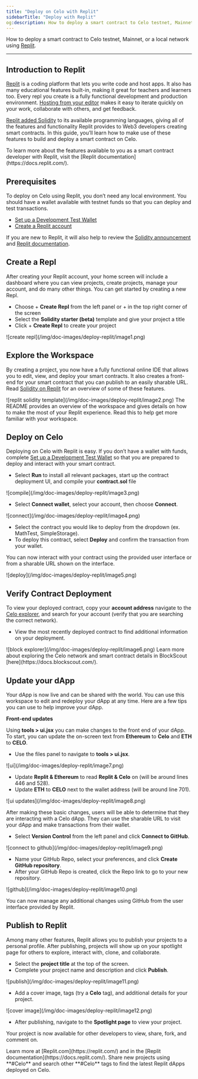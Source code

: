```yaml
---
title: "Deploy on Celo with Replit"
sidebarTitle: "Deploy with Replit"
og:description: How to deploy a smart contract to Celo testnet, Mainnet, or a local network using Replit.
---
```


How to deploy a smart contract to Celo testnet, Mainnet, or a local network using [Replit](https://replit.com/).

---

## Introduction to Replit

[Replit](https://replit.com/) is a coding platform that lets you write code and host apps. It also has many educational features built-in, making it great for teachers and learners too. Every repl you create is a fully functional development and production environment. [Hosting from your editor](https://amasad.me/hosting) makes it easy to iterate quickly on your work, collaborate with others, and get feedback.

[Replit added Solidity](https://blog.replit.com/solidity) to its available programming languages, giving all of the features and functionality Replit provides to Web3 developers creating smart contracts. In this guide, you’ll learn how to make use of these features to build and deploy a smart contract on Celo.

<Tip>
To learn more about the features available to you as a smart contract developer with Replit, visit the [Replit documentation](https://docs.replit.com/).
</Tip>

## Prerequisites

To deploy on Celo using Replit, you don’t need any local environment. You should have a wallet available with testnet funds so that you can deploy and test transactions.

- [Set up a Development Test Wallet](/tooling/overview/setup/wallet)
- [Create a Replit account](https://replit.com/~)

If you are new to Replit, it will also help to review the [Solidity announcement](https://blog.replit.com/solidity) and [Replit documentation](https://docs.replit.com/).

## Create a Repl

After creating your Replit account, your home screen will include a dashboard where you can view projects, create projects, manage your account, and do many other things. You can get started by creating a new Repl.

- Choose + **Create Repl** from the left panel or + in the top right corner of the screen
- Select the **Solidity starter (beta)** template and give your project a title
- Click + **Create Repl** to create your project

<Frame>
![create repl](/img/doc-images/deploy-replit/image1.png)
</Frame>

## Explore the Workspace

By creating a project, you now have a fully functional online IDE that allows you to edit, view, and deploy your smart contracts. It also creates a front-end for your smart contract that you can publish to an easily sharable URL. Read [Solidity on Replit](https://blog.replit.com/solidity) for an overview of some of these features.

<Frame>
![replit solidity template](/img/doc-images/deploy-replit/image2.png)
</Frame>

<Tip>
The README provides an overview of the workspace and gives details on how to make the most of your Replit experience. Read this to help get more familiar with your workspace.
</Tip>

## Deploy on Celo

Deploying on Celo with Replit is easy. If you don’t have a wallet with funds, complete [Set up a Development Test Wallet](/tooling/overview/setup/wallet) so that you are prepared to deploy and interact with your smart contract.

- Select **Run** to install all relevant packages, start up the contract deployment UI, and compile your **contract.sol** file

<Frame>
![compile](/img/doc-images/deploy-replit/image3.png)
</Frame>

- Select **Connect wallet**, select your account, then choose **Connect**.

<Frame>
![connect](/img/doc-images/deploy-replit/image4.png)
</Frame>

- Select the contract you would like to deploy from the dropdown (ex. MathTest, SimpleStorage).
- To deploy this contract, select **Deploy** and confirm the transaction from your wallet.

You can now interact with your contract using the provided user interface or from a sharable URL shown on the interface.

<Frame>
![deploy](/img/doc-images/deploy-replit/image5.png)
</Frame>

## Verify Contract Deployment

To view your deployed contract, copy your **account address** navigate to the [Celo explorer](https://celo.blockscout.com/), and search for your account (verify that you are searching the correct network).

- View the most recently deployed contract to find additional information on your deployment.

<Frame>
![block explorer](/img/doc-images/deploy-replit/image6.png)
</Frame>

<Tip>
Learn more about exploring the Celo network and smart contract details in BlockScout [here](https://docs.blockscout.com/).
</Tip>

## Update your dApp

Your dApp is now live and can be shared with the world. You can use this workspace to edit and redeploy your dApp at any time. Here are a few tips you can use to help improve your dApp.

**Front-end updates**

Using **tools > ui.jsx** you can make changes to the front end of your dApp. To start, you can update the on-screen text from **Ethereum** to **Celo** and **ETH** to **CELO**.

- Use the files panel to navigate to **tools > ui.jsx**.

<Frame>
![ui](/img/doc-images/deploy-replit/image7.png)
</Frame>

- Update **Replit & Ethereum** to read **Replit & Celo** on (will be around lines 446 and 528).
- Update **ETH** to **CELO** next to the wallet address (will be around line 701).

<Frame>
![ui updates](/img/doc-images/deploy-replit/image8.png)
</Frame>

After making these basic changes, users will be able to determine that they are interacting with a Celo dApp. They can use the sharable URL to visit your dApp and make transactions from their wallet.

- Select **Version Control** from the left panel and click **Connect to GitHub**.

<Frame>
![connect to github](/img/doc-images/deploy-replit/image9.png)
</Frame>

- Name your GitHub Repo, select your preferences, and click **Create GitHub repository**.
- After your GitHub Repo is created, click the Repo link to go to your new repository.

<Frame>
![github](/img/doc-images/deploy-replit/image10.png)
</Frame>

You can now manage any additional changes using GitHub from the user interface provided by Replit.

## Publish to Replit

Among many other features, Replit allows you to publish your projects to a personal profile. After publishing, projects will show up on your spotlight page for others to explore, interact with, clone, and collaborate.

- Select the **project title** at the top of the screen.
- Complete your project name and description and click **Publish**.

<Frame>
![publish](/img/doc-images/deploy-replit/image11.png)
</Frame>

- Add a cover image, tags (try a **Celo** tag), and additional details for your project.

<Frame>
![cover image](/img/doc-images/deploy-replit/image12.png)
</Frame>

- After publishing, navigate to the **Spotlight page** to view your project.

Your project is now available for other developers to view, share, fork, and comment on.

<Tip>
Learn more at [Replit.com](https://replit.com/) and in the [Replit documentation](https://docs.replit.com/). Share new projects using **#Celo** and search other **#Celo** tags to find the latest Replit dApps deployed on Celo.
</Tip>